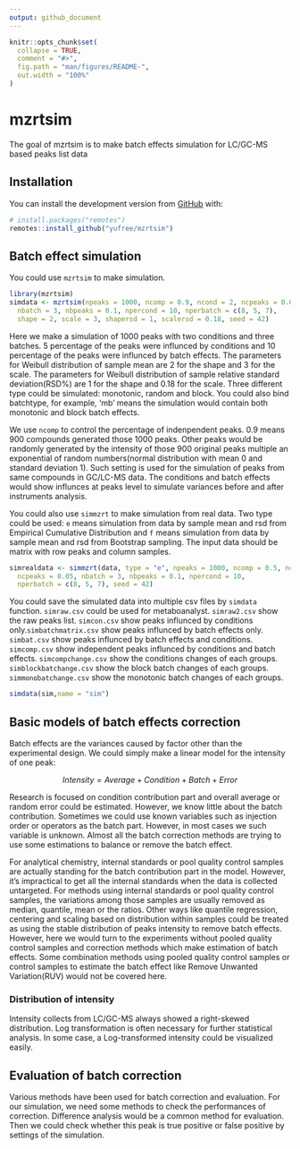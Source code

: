 ```yaml
---
output: github_document
---
```


<!-- README.md is generated from README.Rmd. Please edit that file -->

```r
knitr::opts_chunk$set(
  collapse = TRUE,
  comment = "#>",
  fig.path = "man/figures/README-",
  out.width = "100%"
)
```

# mzrtsim

<!-- badges: start -->
<!-- badges: end -->

The goal of mzrtsim is to make batch effects simulation for LC/GC-MS based peaks list data

## Installation

You can install the development version from [GitHub](https://github.com/) with:

``` r
# install.packages("remotes")
remotes::install_github("yufree/mzrtsim")
```

## Batch effect simulation

You could use `mzrtsim` to make simulation.

```r
library(mzrtsim)
simdata <- mzrtsim(npeaks = 1000, ncomp = 0.9, ncond = 2, ncpeaks = 0.05,
  nbatch = 3, nbpeaks = 0.1, npercond = 10, nperbatch = c(8, 5, 7),
  shape = 2, scale = 3, shapersd = 1, scalersd = 0.18, seed = 42)
```

Here we make a simulation of 1000 peaks with two conditions and three batches. 5 percentage of the peaks were influnced by conditions and 10 percentage of the peaks were influnced by batch effects. The parameters for Weibull distribution of sample mean are 2 for the shape and 3 for the scale. The parameters for Weibull distribution of sample relative standard deviation(RSD%) are 1 for the shape and 0.18 for the scale. Three different type could be simulated: monotonic, random and block. You could also bind batchtype, for example, 'mb' means the simulation would contain both monotonic and block batch effects.

We use `ncomp` to control the percentage of indenpendent peaks. 0.9 means 900 compounds generated those 1000 peaks. Other peaks would be randomly generated by the intensity of those 900 original peaks multiple an exponential of random numbers(normal distribution with mean 0 and standard deviation 1). Such setting is used for the simulation of peaks from same compounds in GC/LC-MS data. The conditions and batch effects would show influnces at peaks level to simulate variances before and after instruments analysis.

You could also use `simmzrt` to make simulation from real data. Two type could be used: `e` means simulation from data by sample mean and rsd from Empirical Cumulative Distribution and `f` means simulation from data by sample mean and rsd from Bootstrap sampling. The input data should be matrix with row peaks and column samples.

```r
simrealdata <- simmzrt(data, type = "e", npeaks = 1000, ncomp = 0.5, ncond = 2,
  ncpeaks = 0.05, nbatch = 3, nbpeaks = 0.1, npercond = 10,
  nperbatch = c(8, 5, 7), seed = 42)
```

You could save the simulated data into multiple csv files by `simdata` function. `simraw.csv` could be used for metaboanalyst. `simraw2.csv` show the raw peaks list. `simcon.csv` show peaks influnced by conditions only.`simbatchmatrix.csv` show peaks influnced by batch effects only. `simbat.csv` show peaks influnced by batch effects and conditions. `simcomp.csv` show independent peaks influnced by conditions and batch effects. `simcompchange.csv` show the conditions changes of each groups. `simblockbatchange.csv` show the block batch changes of each groups. `simmonobatchange.csv` show the monotonic batch changes of each groups.

```r
simdata(sim,name = "sim")
```

## Basic models of batch effects correction

Batch effects are the variances caused by factor other than the experimental design. We could simply make a linear model for the intensity of one peak:

$$Intensity =  Average + Condition + Batch + Error$$

Research is focused on condition contribution part and overall average or random error could be estimated. However, we know little about the batch contribution. Sometimes we could use known variables such as injection order or operators as the batch part. However, in most cases we such variable is unknown. Almost all the batch correction methods are trying to use some estimations to balance or remove the batch effect.

For analytical chemistry, internal standards or pool quality control samples are actually standing for the batch contribution part in the model. However, it's impractical to get all the internal standards when the data is collected untargeted. For methods using internal standards or pool quality control samples, the variations among those samples are usually removed as median, quantile, mean or the ratios. Other ways like quantile regression, centering and scaling based on distribution within samples could be treated as using the stable distribution of peaks intensity to remove batch effects. However, here we would turn to the experiments without pooled quality control samples and correction methods which make estimation of batch effects. Some combination methods using pooled quality control samples  or control samples to estimate the batch effect like Remove Unwanted Variation(RUV) would not be covered here.

### Distribution of intensity

Intensity collects from LC/GC-MS always showed a right-skewed distribution. Log transformation is often necessary for further statistical analysis. In some case, a Log-transformed intensity could be visualized easily.

## Evaluation of batch correction

Various methods have been used for batch correction and evaluation. For our simulation, we need some methods to check the performances of correction. Difference analysis would be a common method for evaluation. Then we could check whether this peak is true positive or false positive by settings of the simulation. 

